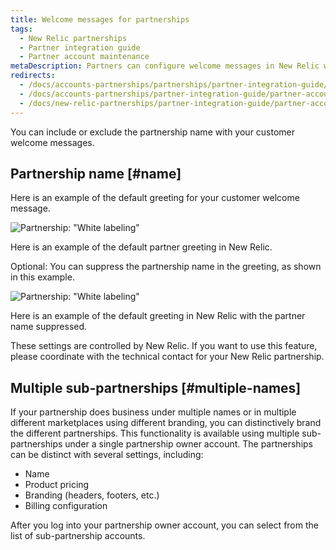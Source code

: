 ```yaml
---
title: Welcome messages for partnerships
tags:
  - New Relic partnerships
  - Partner integration guide
  - Partner account maintenance
metaDescription: Partners can configure welcome messages in New Relic with the partnership name or other branding.
redirects:
  - /docs/accounts-partnerships/partnerships/partner-integration-guide/white-labeling
  - /docs/accounts-partnerships/partner-integration-guide/partner-account-maintenance/white-labeling
  - /docs/new-relic-partnerships/partner-integration-guide/partner-account-maintenance/white-labeling
---
```


You can include or exclude the partnership name with your customer welcome messages.

## Partnership name [#name]

Here is an example of the default greeting for your customer welcome message.

![Partnership: "White labeling"](src/images/screen-partner-welcome.png 'Partnership: "White labeling"')

<figcaption>
  Here is an example of the default partner greeting in New Relic.
</figcaption>

Optional: You can suppress the partnership name in the greeting, as shown in this example.

![Partnership: "White labeling"](src/images/screen-partner-suppress.png 'Partnership: "White labeling"')

<figcaption>
  Here is an example of the default greeting in New Relic with the partner name
  suppressed.
</figcaption>

These settings are controlled by New Relic. If you want to use this feature, please coordinate with the technical contact for your New Relic partnership.

## Multiple sub-partnerships [#multiple-names]

If your partnership does business under multiple names or in multiple different marketplaces using different branding, you can distinctively brand the different partnerships. This functionality is available using multiple sub-partnerships under a single partnership owner account. The partnerships can be distinct with several settings, including:

- Name
- Product pricing
- Branding (headers, footers, etc.)
- Billing configuration

After you log into your partnership owner account, you can select from the list of sub-partnership accounts.
